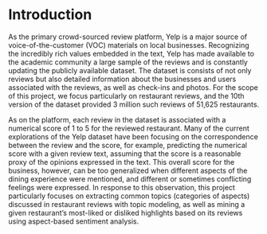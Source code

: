 <!--
This is for including Chapter 1.  Notice that it's also good practice to name your chunk.  This will help you debug potential issues as you knit.  The chunk above is called intro and the one below is called chapter1.  Feel free to change the name of the Rmd file as you wish, but don't forget to change it here from chap1.Rmd.
-->

<!--
The {#rmd-basics} text after the chapter declaration will allow us to link throughout the document back to the beginning of Chapter 1.  These labels will automatically be generated (if not specified) by changing the spaces to hyphens and capital letters to lowercase.  Look for the reference to this label at the beginning of Chapter 2.
-->

# Introduction {#intro}  
As the primary crowd-sourced review platform, Yelp is a major source of voice-of-the-customer (VOC) materials on local businesses. Recognizing the incredibly rich values embedded in the text, Yelp has made available to the academic community a large sample of the reviews and is constantly updating the publicly available dataset. The dataset is consists of not only reviews but also detailed information about the businesses and users associated with the reviews, as well as check-ins and photos. For the scope of this project, we focus particularly on restaurant reviews, and the 10th version of the dataset provided 3 million such reviews of 51,625 restaurants.   

As on the platform, each review in the dataset is associated with a numerical score of 1 to 5 for the reviewed restaurant. Many of the current explorations of the Yelp dataset have been focusing on the correspondence between the review and the score, for example, predicting the numerical score with a given review text, assuming that the score is a reasonable proxy of the opinions expressed in the text. This overall score for the business, however, can be too generalized when different aspects of the dining experience were mentioned, and different or sometimes conflicting feelings were expressed. In response to this observation, this project particularly focuses on extracting common topics (categories of aspects) discussed in restaurant reviews with topic modeling, as well as mining a given restaurant’s most-liked or disliked highlights based on its reviews using aspect-based sentiment analysis.   
